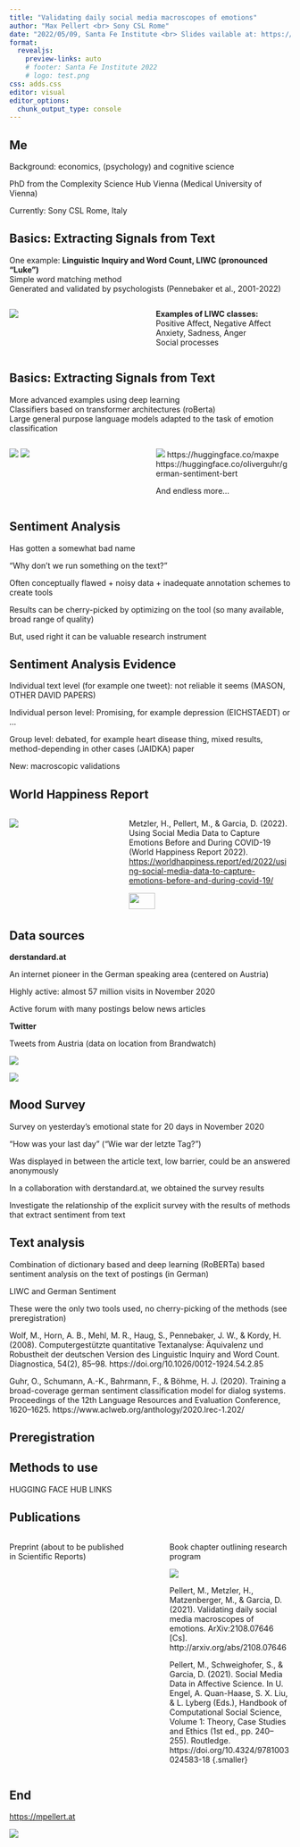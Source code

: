 ```yaml
---
title: "Validating daily social media macroscopes of emotions"
author: "Max Pellert <br> Sony CSL Rome"
date: "2022/05/09, Santa Fe Institute <br> Slides vailable at: https://mpellert.at/talk_sfi22/"
format:
  revealjs:
    preview-links: auto
    # footer: Santa Fe Institute 2022
    # logo: test.png
css: adds.css
editor: visual
editor_options: 
  chunk_output_type: console
---
```


## Me

Background: economics, (psychology) and cognitive science

PhD from the Complexity Science Hub Vienna (Medical University of Vienna)

Currently: Sony CSL Rome, Italy



## Basics: Extracting Signals from Text

One example: **Linguistic Inquiry and Word Count, LIWC (pronounced "Luke")**\
Simple word matching method\
Generated and validated by psychologists (Pennebaker et al., 2001-2022)

::: columns
::: {.column width="50%"}
![](LIWC.png)
:::

::: {.column width="50%"}
**Examples of LIWC classes:**\
Positive Affect, Negative Affect\
Anxiety, Sadness, Anger\
Social processes
:::
:::

## Basics: Extracting Signals from Text

More advanced examples using deep learning\
Classifiers based on transformer architectures (roBerta)\
Large general purpose language models adapted to the task of emotion classification

::: columns
::: {.column width="50%"}
![](model1.png) ![](german_sentiment.png)
:::

::: {.column width="50%"}
![](model2.png) https://huggingface.co/maxpe https://huggingface.co/oliverguhr/german-sentiment-bert

And endless more...
:::
:::

## Sentiment Analysis

Has gotten a somewhat bad name

"Why don't we run something on the text?"

Often conceptually flawed + noisy data + inadequate annotation schemes to create tools

Results can be cherry-picked by optimizing on the tool (so many available, broad range of quality)

But, used right it can be valuable research instrument

## Sentiment Analysis Evidence

Individual text level (for example one tweet): not reliable it seems (MASON, OTHER DAVID PAPERS)

Individual person level: Promising, for example depression (EICHSTAEDT) or ...

Group level: debated, for example heart disease thing, mixed results, method-depending in other cases (JAIDKA) paper

New: macroscopic validations

## World Happiness Report

::: columns
::: {.column width="40%"}
![](happiness_report.svg)
:::

::: {.column width="60%"}
Metzler, H., Pellert, M., & Garcia, D. (2022). Using Social Media Data to Capture Emotions Before and During COVID-19 (World Happiness Report 2022). [https://worldhappiness.report/ed/2022/using-social-media-data-to-capture-emotions-before-and-during-covid-19/](https://worldhappiness.report/ed/2022/using-social-media-data-to-capture-emotions-before-and-during-covid-19/){preview-link="false"}

![](davidhannah.svg){width="40%" fig-align="center"}
:::
:::

## Data sources

**derstandard.at**

An internet pioneer in the German speaking area (centered on Austria)

Highly active: almost 57 million visits in November 2020

Active forum with many postings below news articles

**Twitter**

Tweets from Austria (data on location from Brandwatch)

:::{layout-ncol=2}

![](tweet_example.ai.svg)

![](DerStandard.at_Logo.svg)

:::

## Mood Survey

Survey on yesterday's emotional state for 20 days in November 2020

"How was your last day" ("Wie war der letzte Tag?")

Was displayed in between the article text, low barrier, could be an answered anonymously

In a collaboration with derstandard.at, we obtained the survey results

Investigate the relationship of the explicit survey with the results of methods that extract sentiment from text

## Text analysis

Combination of dictionary based and deep learning (RoBERTa) based sentiment analysis on the text of postings (in German)

LIWC and German Sentiment

These were the only two tools used, no cherry-picking of the methods (see preregistration)

::: aside
Wolf, M., Horn, A. B., Mehl, M. R., Haug, S., Pennebaker, J. W., & Kordy, H. (2008). Computergestützte quantitative Textanalyse: Äquivalenz und Robustheit der deutschen Version des Linguistic Inquiry and Word Count. Diagnostica, 54(2), 85--98. https://doi.org/10.1026/0012-1924.54.2.85

Guhr, O., Schumann, A.-K., Bahrmann, F., & Böhme, H. J. (2020). Training a broad-coverage german sentiment classification model for dialog systems. Proceedings of the 12th Language Resources and Evaluation Conference, 1620--1625. https://www.aclweb.org/anthology/2020.lrec-1.202/
:::

## Preregistration

## Methods to use

HUGGING FACE HUB LINKS

## Publications

::: columns
::: {.column width="42.5%"}
Preprint (about to be published in Scientific Reports)

![](){fig-align="center"}
:::

::: {.column width="5%"}
:::

::: {.column width="42.5%"}
Book chapter outlining research program

![](bookchapter.svg){fig-align="center"}

::: aside
Pellert, M., Metzler, H., Matzenberger, M., & Garcia, D. (2021). Validating daily social media macroscopes of emotions. ArXiv:2108.07646 \[Cs\]. http://arxiv.org/abs/2108.07646

Pellert, M., Schweighofer, S., & Garcia, D. (2021). Social Media Data in Affective Science. In U. Engel, A. Quan-Haase, S. X. Liu, & L. Lyberg (Eds.), Handbook of Computational Social Science, Volume 1: Theory, Case Studies and Ethics (1st ed., pp. 240--255). Routledge. https://doi.org/10.4324/9781003024583-18 {.smaller}
:::
:::
:::

## End

<https://mpellert.at>

![](webpage.png){fig-align="center"}

<!-- ## New Publications {.smaller} -->

<!-- ::: columns -->

<!-- ::: {.column width="40%"} -->

<!-- ![](emotion_preprint.svg) -->

<!-- ::: -->

<!-- ::: {.column width="60%"} -->

<!-- Metzler, H., Rimé, B., Pellert, M., Niederkrotenthaler, T., Di Natale, A., & Garcia, D. (2021). Collective Emotions during the COVID-19 Outbreak \[Preprint\]. PsyArXiv. https://doi.org/10.31234/osf.io/qejxv -->

<!-- Will be published in Emotion in the next days. -->

<!-- ::: -->

<!-- ::: -->

<!-- ## New Publications {.smaller} -->

<!-- ::: columns -->

<!-- ::: {.column width="40%"} -->

<!-- ![](macroscopes.png) -->

<!-- ::: -->

<!-- ::: {.column width="60%"} -->

<!-- Pellert, M., Metzler, H., Matzenberger, M., & Garcia, D. (2021). Validating daily social media macroscopes of emotions. ArXiv:2108.07646 \[Cs\]. <http://arxiv.org/abs/2108.07646> -->

<!-- Currently: (Re-)Submitted after Revision Round 1 to Scientific Reports. -->

<!-- About to be published. -->

<!-- ::: -->

<!-- ::: -->

<!-- ## Conference Submissions -->

<!-- ![](derstandard_netsci_preview.svg) -->

<!-- ## Conference Submissions -->

<!-- ::: r-stack -->

<!-- ![](sunbelt.png){.fragment} -->

<!-- ![](sunbelt_accepted.png){.fragment .fade-in-then-out} -->

<!-- ![](ic2s2.svg){.fragment .fade-in-then-out} -->

<!-- ![](netsci.svg){.fragment .fade-in-then-out} -->

<!-- ::: -->

<!-- ## Enriched Sentiment Analysis -->

<!-- ### Validation FEEL-IT & LIWC in Italian -->

<!-- ![](latextable_sentcomparison.svg) -->

<!-- ## Enriched Sentiment Analysis -->

<!-- ### Difference between fake and not (articles) -->

<!-- ::: columns -->

<!-- ::: {.column width="50%"} -->

<!-- ![](bootstrap_comparison_fake_nonfake_feelit.svg) -->

<!-- ::: -->

<!-- ::: {.column width="50%"} -->

<!-- ![](bootstrap_comparison_fake_nonfake_liwc.svg) -->

<!-- ::: -->

<!-- ::: -->

<!-- ## Distributed Trust Recap -->

<!-- -   Cartesio Dataset (figuring out the issues along the way) -->

<!-- -   Not really big data, sparsity and design decisions -->

<!-- -   Rating aggregation mechanism, taking into account user distances -->

<!-- -   Fake news annotations from Cartesio (article level) and AGCOM dataset (outlet level) -->

<!-- -   Differences of "our" weighted mean and the unweighted mean especially interesting -->

<!-- ## Distributed trust -->

<!-- ![](compare_rating_vertical.svg) -->

<!-- ## Distributed Trust & Enriched Sentiment Analysis -->

<!-- ![](diffrating_comb.svg) -->

<!-- ## Distributed Trust & Enriched Sentiment Analysis -->

<!-- ![](diffrating_split.svg) -->

<!-- ## Distributed Trust & Enriched Sentiment Analysis -->

<!-- ![](diffrating_split_015.svg) -->

<!-- ## Distributed Trust & Enriched Sentiment Analysis -->

<!-- ::: columns -->

<!-- ::: {.column width="50%"} -->

<!-- ![](diffrating_split_01.svg) -->

<!-- ::: -->

<!-- ::: {.column width="50%"} -->

<!-- ![](diffrating_split_005.svg) -->

<!-- ::: -->

<!-- ::: -->

<!-- ## Distributed Trust Outlook -->

<!-- -   Proposed new data sets: derstandard.at livetickers, voat.co -->

<!-- -   Tried imputation techniques from phylogenetic analysis -->

<!--     -   Additive and ultrametric procedure -->

<!--     -   More advanced than mean imputations -->

<!--     -   Different use case: much more sparse then the distance matrices they usually use -->

<!-- -   Strategies to address the "Cold Start" problem? -->

<!-- ## Other Activities {.smaller} -->

<!-- General: Reviewing, Reading (Club) -->

<!-- With Ruggiero: We do regularly things to help out each other, for example sharing literature, API debugging, code review etc. -->

<!-- With Giulio: When he was in Rome, I worked with him to incorporate my Italian sentiment analysis module into his text analysis pipeline. -->

<!-- With Matteo: Geospatial Data and APIs, we set up the data pipeline for the STARTS project together. -->

<!-- With Michael: Pattern mining and sharing of expertise concerning some aspects of linguistics and cognitive science. -->

<!-- With Martina: Turning the corpus of our research idea with Michael multilingual. -->
